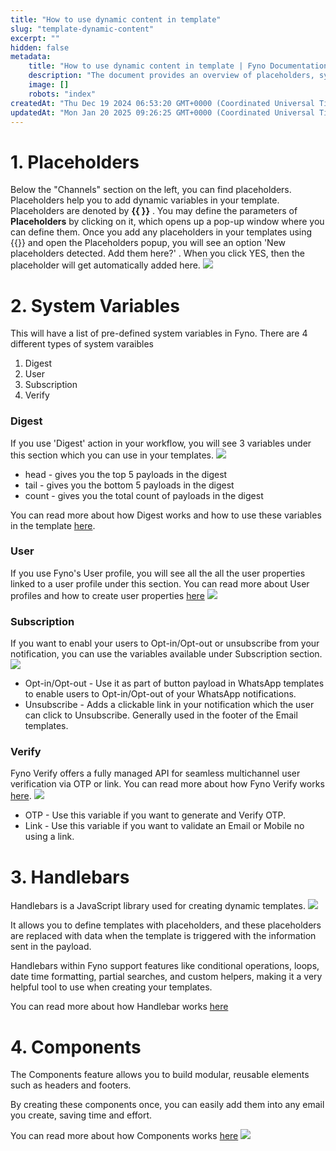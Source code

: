 ```yaml
---
title: "How to use dynamic content in template"
slug: "template-dynamic-content"
excerpt: ""
hidden: false
metadata:
    title: "How to use dynamic content in template | Fyno Documentation"
    description: "The document provides an overview of placeholders, system variables, Handlebars, and components in Fyno, explaining how to use them for creating dynamic templates and modular elements in workflows and notifications."
    image: []
    robots: "index"
createdAt: "Thu Dec 19 2024 06:53:20 GMT+0000 (Coordinated Universal Time)"
updatedAt: "Mon Jan 20 2025 09:26:25 GMT+0000 (Coordinated Universal Time)"
---
```


# 1. Placeholders

Below the "Channels" section on the left, you can find placeholders. Placeholders help you to add dynamic variables in your template. Placeholders are denoted by **{{ }}** . You may define the parameters of **Placeholders** by clicking on it, which opens up a pop-up window where you can define them. Once you add any placeholders in your templates using {{}} and open the Placeholders popup, you will see an option 'New placeholders detected. Add them here?' . When you click YES, then the placeholder will get automatically added here.
![](https://fynodocs.s3.ap-south-1.amazonaws.com/images/fyno_placeholders.png)

# 2. System Variables

This will have a list of pre-defined system variables in Fyno. There are 4 different types of system varaibles

1. Digest
2. User
3. Subscription
4. Verify

### Digest

If you use 'Digest' action in your workflow, you will see 3 variables under this section which you can use in your templates.
![](https://fynodocs.s3.ap-south-1.amazonaws.com/images/fyno_digest.png)

-   head - gives you the top 5 payloads in the digest
-   tail - gives you the bottom 5 payloads in the digest
-   count - gives you the total count of payloads in the digest

You can read more about how Digest works and how to use these variables in the template [here](./creating-a-workflow-with-digest).

### User

If you use Fyno's User profile, you will see all the all the user properties linked to a user profile under this section. You can read more about User profiles and how to create user properties [here](./adding-new-user-property)
![](https://fynodocs.s3.ap-south-1.amazonaws.com/images/fyno_placeholder_users.png)

### Subscription

If you want to enabl your users to Opt-in/Opt-out or unsubscribe from your notification, you can use the variables available under Subscription section.
![](https://fynodocs.s3.ap-south-1.amazonaws.com/images/fyno_placeholder_subscription.png)

-   Opt-in/Opt-out - Use it as part of button payload in WhatsApp templates to enable users to Opt-in/Opt-out of your WhatsApp notifications.
-   Unsubscribe - Adds a clickable link in your notification which the user can click to Unsubscribe. Generally used in the footer of the Email templates.

### Verify

Fyno Verify offers a fully managed API for seamless multichannel user verification via OTP or link. You can read more about how Fyno Verify works [here](./fyno-verify-otp-link).
![](https://fynodocs.s3.ap-south-1.amazonaws.com/images/fyno_verify_1.png)

-   OTP - Use this variable if you want to generate and Verify OTP.
-   Link - Use this variable if you want to validate an Email or Mobile no using a link.

# 3. Handlebars

Handlebars is a JavaScript library used for creating dynamic templates.
![](https://fynodocs.s3.ap-south-1.amazonaws.com/images/fyno_handlebars.png)

It allows you to define templates with placeholders, and these placeholders are replaced with data when the template is triggered with the information sent in the payload.

Handlebars within Fyno support features like conditional operations, loops, date time formatting, partial searches, and custom helpers, making it a very helpful tool to use when creating your templates.

You can read more about how Handlebar works [here](./fyno-verify-otp-link)

# 4. Components

The Components feature allows you to build modular, reusable elements such as headers and footers.

By creating these components once, you can easily add them into any email you create, saving time and effort.

You can read more about how Components works [here](./components)
![](https://fynodocs.s3.ap-south-1.amazonaws.com/images/fyno_components.png)
